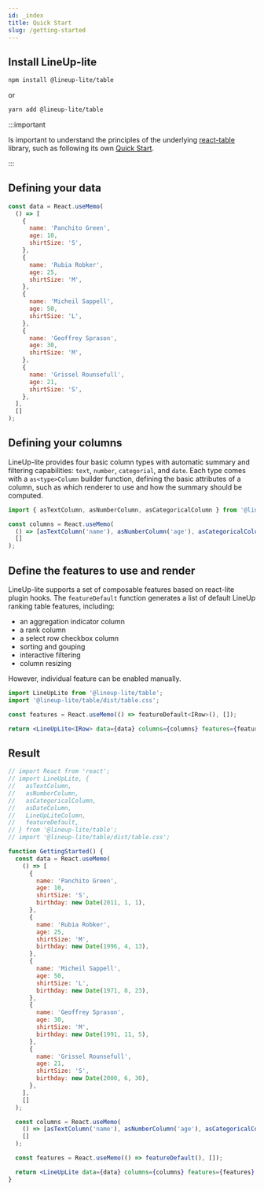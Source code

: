 ```yaml
---
id: _index
title: Quick Start
slug: /getting-started
---
```


## Install LineUp-lite

```sh
npm install @lineup-lite/table
```

or

```sh
yarn add @lineup-lite/table
```

:::important

Is important to understand the principles of the underlying [react-table](https://react-table.tanstack.com/) library, such as following its own [Quick Start](https://react-table.tanstack.com/docs/quick-start).

:::

## Defining your data

```js
const data = React.useMemo(
  () => [
    {
      name: 'Panchito Green',
      age: 10,
      shirtSize: 'S',
    },
    {
      name: 'Rubia Robker',
      age: 25,
      shirtSize: 'M',
    },
    {
      name: 'Micheil Sappell',
      age: 50,
      shirtSize: 'L',
    },
    {
      name: 'Geoffrey Sprason',
      age: 30,
      shirtSize: 'M',
    },
    {
      name: 'Grissel Rounsefull',
      age: 21,
      shirtSize: 'S',
    },
  ],
  []
);
```

## Defining your columns

LineUp-lite provides four basic column types with automatic summary and filtering capabilities:
`text`, `number`, `categorial`, and `date`. Each type comes with a `as<type>Column` builder function,
defining the basic attributes of a column, such as which renderer to use and how the summary should be computed.

```js
import { asTextColumn, asNumberColumn, asCategoricalColumn } from '@lineup-lite/table';

const columns = React.useMemo(
  () => [asTextColumn('name'), asNumberColumn('age'), asCategoricalColumn('shirtSize')],
  []
);
```

## Define the features to use and render

LineUp-lite supports a set of composable features based on react-lite plugin hooks.
The `featureDefault` function generates a list of default LineUp ranking table features, including:

- an aggregation indicator column
- a rank column
- a select row checkbox column
- sorting and gouping
- interactive filtering
- column resizing

However, individual feature can be enabled manually.

```jsx
import LineUpLite from '@lineup-lite/table';
import '@lineup-lite/table/dist/table.css';

const features = React.useMemo(() => featureDefault<IRow>(), []);

return <LineUpLite<IRow> data={data} columns={columns} features={features} />;
```

## Result

```jsx live
// import React from 'react';
// import LineUpLite, {
//   asTextColumn,
//   asNumberColumn,
//   asCategoricalColumn,
//   asDateColumn,
//   LineUpLiteColumn,
//   featureDefault,
// } from '@lineup-lite/table';
// import '@lineup-lite/table/dist/table.css';

function GettingStarted() {
  const data = React.useMemo(
    () => [
      {
        name: 'Panchito Green',
        age: 10,
        shirtSize: 'S',
        birthday: new Date(2011, 1, 1),
      },
      {
        name: 'Rubia Robker',
        age: 25,
        shirtSize: 'M',
        birthday: new Date(1996, 4, 13),
      },
      {
        name: 'Micheil Sappell',
        age: 50,
        shirtSize: 'L',
        birthday: new Date(1971, 8, 23),
      },
      {
        name: 'Geoffrey Sprason',
        age: 30,
        shirtSize: 'M',
        birthday: new Date(1991, 11, 5),
      },
      {
        name: 'Grissel Rounsefull',
        age: 21,
        shirtSize: 'S',
        birthday: new Date(2000, 6, 30),
      },
    ],
    []
  );

  const columns = React.useMemo(
    () => [asTextColumn('name'), asNumberColumn('age'), asCategoricalColumn('shirtSize'), asDateColumn('birthday')],
    []
  );

  const features = React.useMemo(() => featureDefault(), []);

  return <LineUpLite data={data} columns={columns} features={features} />;
}
```
